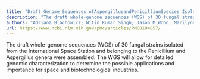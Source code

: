 ```yaml
---
title: "Draft Genome Sequences ofAspergillusandPenicilliumSpecies Isolated from the International Space Station and Crew Resupply Vehicle Capsule"
description: "The draft whole-genome sequences (WGS) of 30 fungal strains isolated from the International Space Station and belonging to the Penicillium and Aspergillus genera were assembled. The WGS will allow for..."
authors: "Adriana Blachowicz; Nitin Kumar Singh; Jason M Wood; Marilyne Debieu; Niamh B O’Hara; Christopher E Mason; Kasthuri Venkateswaran; Antonis Rokas"
url: https://www.ncbi.nlm.nih.gov/pmc/articles/PMC8104057/
---
```


The draft whole-genome sequences (WGS) of 30 fungal strains isolated from the International Space Station and belonging to the Penicillium and Aspergillus genera were assembled. The WGS will allow for detailed genomic characterization to determine the possible applications and importance for space and biotechnological industries.
